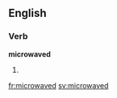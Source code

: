 
==English==

===Verb===
'''microwaved'''

# {{past of|[[microwave]]}}

[[fr:microwaved]]
[[sv:microwaved]]